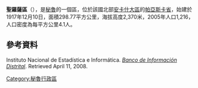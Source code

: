 '''聖羅薩區'''（{{lang-es|Distrito de Santa Rosa}}），是[[秘魯|秘魯]]的一個區，位於該國北部[[安卡什大區|安卡什大區]]的[[帕亞斯卡省|帕亞斯卡省]]，始建於1917年12月10日，面積298.77平方公里，海拔高度2,370米，2005年人口1,216，人口密度為每平方公里4.1人。

==參考資料==
{{es icon}} Instituto Nacional de Estadística e Informática. ''[https://web.archive.org/web/20080423164200/http://desa.inei.gob.pe/mapas/bid/ Banco de Información Distrital]''. Retrieved April 11, 2008.</ref>

{{coord|8|31|01|S|77|46|01|W|type:adm3rd_source:kolossus-itwiki|display=title}}

{{Peru-geo-stub}}
[[Category:秘魯行政區|Category:秘魯行政區]]